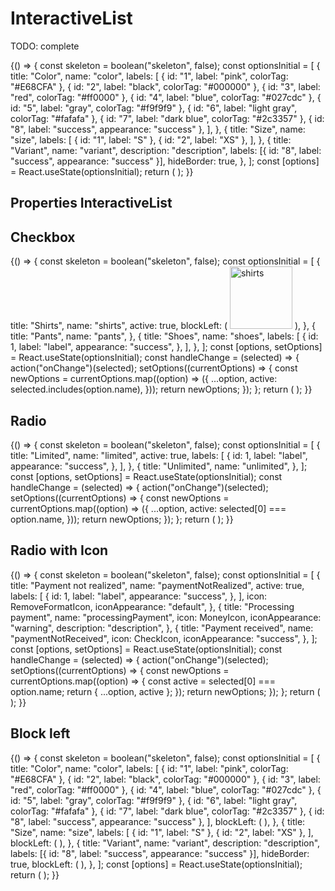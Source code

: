

<Meta
  title="Composite components/InteractiveList"
  component={InteractiveList}
/>

# InteractiveList

TODO: complete

<Preview>
  <Story name="default" parameters={{ decorators: [withKnobs, withA11y] }}>
    {() => {
      const skeleton = boolean("skeleton", false);
      const optionsInitial = [
        {
          title: "Color",
          name: "color",
          labels: [
            { id: "1", label: "pink", colorTag: "#E68CFA" },
            { id: "2", label: "black", colorTag: "#000000" },
            { id: "3", label: "red", colorTag: "#ff0000" },
            { id: "4", label: "blue", colorTag: "#027cdc" },
            { id: "5", label: "gray", colorTag: "#f9f9f9" },
            { id: "6", label: "light gray", colorTag: "#fafafa" },
            { id: "7", label: "dark blue", colorTag: "#2c3357" },
            { id: "8", label: "success", appearance: "success" },
          ],
        },
        {
          title: "Size",
          name: "size",
          labels: [
            { id: "1", label: "S" },
            { id: "2", label: "XS" },
          ],
        },
        {
          title: "Variant",
          name: "variant",
          description: "description",
          labels: [{ id: "8", label: "success", appearance: "success" }],
          hideBorder: true,
        },
      ];
      const [options] = React.useState(optionsInitial);
      return (
        <InteractiveList
          addItemLabel="Add a variant"
          onClickAddItem={action("onClickAddItem")}
          onChange={action("onChange")}
          mode="action"
          skeleton={skeleton}
          options={options}
        />
      );
    }}
  </Story>
</Preview>

## Properties InteractiveList

<Props of={InteractiveList} />

## Checkbox

<Preview>
  <Story name="checkbox" parameters={{ decorators: [withKnobs, withA11y] }}>
    {() => {
      const skeleton = boolean("skeleton", false);
      const optionsInitial = [
        {
          title: "Shirts",
          name: "shirts",
          active: true,
          blockLeft: (
            <img
              width="100"
              alt="shirts"
              src="https://d3ugyf2ht6aenh.cloudfront.net/stores/239/907/products/img_20211022_122704-30ba8be74d4828400416349196866101-640-0.jpg"
            />
          ),
        },
        {
          title: "Pants",
          name: "pants",
        },
        {
          title: "Shoes",
          name: "shoes",
          labels: [
            {
              id: 1,
              label: "label",
              appearance: "success",
            },
          ],
        },
      ];
      const [options, setOptions] = React.useState(optionsInitial);
      const handleChange = (selected) => {
        action("onChange")(selected);
        setOptions((currentOptions) => {
          const newOptions = currentOptions.map((option) => ({
            ...option,
            active: selected.includes(option.name),
          }));
          return newOptions;
        });
      };
      return (
        <InteractiveList
          onChange={handleChange}
          mode="multi"
          skeleton={skeleton}
          options={options}
        />
      );
    }}
  </Story>
</Preview>

## Radio

<Preview>
  <Story name="radio" parameters={{ decorators: [withKnobs, withA11y] }}>
    {() => {
      const skeleton = boolean("skeleton", false);
      const optionsInitial = [
        {
          title: "Limited",
          name: "limited",
          active: true,
          labels: [
            {
              id: 1,
              label: "label",
              appearance: "success",
            },
          ],
        },
        {
          title: "Unlimited",
          name: "unlimited",
        },
      ];
      const [options, setOptions] = React.useState(optionsInitial);
      const handleChange = (selected) => {
        action("onChange")(selected);
        setOptions((currentOptions) => {
          const newOptions = currentOptions.map((option) => ({
            ...option,
            active: selected[0] === option.name,
          }));
          return newOptions;
        });
      };
      return (
        <InteractiveList
          onChange={handleChange}
          mode="single"
          skeleton={skeleton}
          options={options}
        />
      );
    }}
  </Story>
</Preview>

## Radio with Icon

<Preview>
  <Story
    name="radio with icon"
    parameters={{ decorators: [withKnobs, withA11y] }}
  >
    {() => {
      const skeleton = boolean("skeleton", false);
      const optionsInitial = [
        {
          title: "Payment not realized",
          name: "paymentNotRealized",
          active: true,
          labels: [
            {
              id: 1,
              label: "label",
              appearance: "success",
            },
          ],
          icon: RemoveFormatIcon,
          iconAppearance: "default",
        },
        {
          title: "Processing payment",
          name: "processingPayment",
          icon: MoneyIcon,
          iconAppearance: "warning",
          description: "description",
        },
        {
          title: "Payment received",
          name: "paymentNotReceived",
          icon: CheckIcon,
          iconAppearance: "success",
        },
      ];
      const [options, setOptions] = React.useState(optionsInitial);
      const handleChange = (selected) => {
        action("onChange")(selected);
        setOptions((currentOptions) => {
          const newOptions = currentOptions.map((option) => {
            const active = selected[0] === option.name;
            return { ...option, active };
          });
          return newOptions;
        });
      };
      return (
        <InteractiveList
          onChange={handleChange}
          mode="single"
          skeleton={skeleton}
          options={options}
        />
      );
    }}
  </Story>
</Preview>

## Block left

<Preview>
  <Story name="block left" parameters={{ decorators: [withKnobs, withA11y] }}>
    {() => {
      const skeleton = boolean("skeleton", false);
      const optionsInitial = [
        {
          title: "Color",
          name: "color",
          labels: [
            { id: "1", label: "pink", colorTag: "#E68CFA" },
            { id: "2", label: "black", colorTag: "#000000" },
            { id: "3", label: "red", colorTag: "#ff0000" },
            { id: "4", label: "blue", colorTag: "#027cdc" },
            { id: "5", label: "gray", colorTag: "#f9f9f9" },
            { id: "6", label: "light gray", colorTag: "#fafafa" },
            { id: "7", label: "dark blue", colorTag: "#2c3357" },
            { id: "8", label: "success", appearance: "success" },
          ],
          blockLeft: (
            <Thumbnail width="72px" altText="alt text" src={images.image1} />
          ),
        },
        {
          title: "Size",
          name: "size",
          labels: [
            { id: "1", label: "S" },
            { id: "2", label: "XS" },
          ],
          blockLeft: (
            <Thumbnail width="72px" altText="alt text" src={images.image2} />
          ),
        },
        {
          title: "Variant",
          name: "variant",
          description: "description",
          labels: [{ id: "8", label: "success", appearance: "success" }],
          hideBorder: true,
          blockLeft: (
            <Thumbnail width="72px" altText="alt text" src={images.image3} />
          ),
        },
      ];
      const [options] = React.useState(optionsInitial);
      return (
        <InteractiveList
          addItemLabel="Add a variant"
          onClickAddItem={action("onClickAddItem")}
          onChange={action("onChange")}
          mode="action"
          skeleton={skeleton}
          options={options}
        />
      );
    }}
  </Story>
</Preview>
